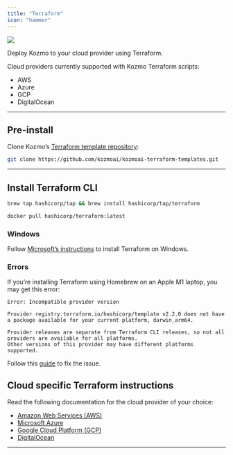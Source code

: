 ```yaml
---
title: "Terraform"
icon: "hammer"
---
```


![](https://user-images.githubusercontent.com/78053898/198754720-d6b1e5bd-caa8-431e-a4cb-e26743c0ef36.png)

Deploy Kozmo to your cloud provider using Terraform.

Cloud providers currently supported with Kozmo Terraform scripts:

- AWS
- Azure
- GCP
- DigitalOcean

---

## Pre-install

Clone Kozmo’s
[Terraform template repository](https://github.com/kozmoai/kozmoai-terraform-templates):

```bash
git clone https://github.com/kozmoai/kozmoai-terraform-templates.git
```

---

## Install Terraform CLI

<CodeGroup>

```bash Using Homebrew
brew tap hashicorp/tap && brew install hashicorp/tap/terraform
```

```bash Using Docker
docker pull hashicorp/terraform:latest
```

</CodeGroup>

### Windows

Follow [Microsoft’s instructions](https://learn.microsoft.com/en-us/azure/developer/terraform/get-started-windows-bash?tabs=bash#4-install-terraform-for-windows) to install Terraform on Windows.

### Errors

If you’re installing Terraform using Homebrew on an Apple M1 laptop, you may get this error:

```
Error: Incompatible provider version

Provider registry.terraform.io/hashicorp/template v2.2.0 does not have a package available for your current platform, darwin_arm64.

Provider releases are separate from Terraform CLI releases, so not all providers are available for all platforms. 
Other versions of this provider may have different platforms supported.
```

Follow this [guide](https://blog.sanjayhona.com.np/terraform-error-incompatible-provider-version-m1-or-darwin-arm64-fae0159f913f) to fix the issue.

## Cloud specific Terraform instructions

Read the following documentation for the cloud provider of your choice:

- [Amazon Web Services (AWS)](/production/deploying-to-cloud/aws)
- [Microsoft Azure](/production/deploying-to-cloud/azure)
- [Google Cloud Platform (GCP)](/production/deploying-to-cloud/gcp)
- [DigitalOcean](/production/deploying-to-cloud/digitalocean)

---
